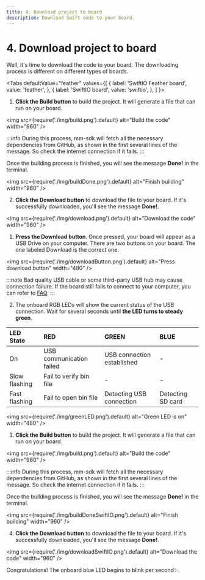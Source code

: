 ```yaml
---
title: 4. Download project to board
description: Download Swift code to your board.
---
```


# 4. Download project to board

Well, it's time to download the code to your board. The downloading process is different on different types of boards.



<Tabs
  defaultValue="feather"
  values={[
    { label: 'SwiftIO Feather board', value: 'feather', },
    { label: 'SwiftIO board', value: 'swiftio', },
  ]
}>

<TabItem value="feather">

1. **Click the Build button** to build the project. It will generate a file that can run on your board. 

<img
  src={require('./img/build.png').default}
  alt="Build the code" width="960"
/>

:::info
During this process, mm-sdk will fetch all the necessary dependencies from GitHub, as shown in the first several lines of the message. So check the internet connection if it fails.
:::

Once the building process is finished, you will see the message **Done!** in the terminal.

<img
  src={require('./img/buildDone.png').default}
  alt="Finish building" width="960"
/>

2. **Click the Download button** to download the file to your board. If it's successfully downloaded, you'll see the message **Done!**.

<img
  src={require('./img/download.png').default}
  alt="Download the code" width="960"
/>

</TabItem>

<TabItem value="swiftio">

1. **Press the Download button**. Once pressed, your board will appear as a USB Drive on your computer. There are two buttons on your board. The one labeled Download is the correct one.

<img
  src={require('./img/downloadButton.png').default}
  alt="Press download button" width="480"
/>

:::note
Bad quality USB cable or some third-party USB hub may cause connection failure. If the board still fails to connect to your computer, you can refer to [FAQ](../faq.mdx#usb-driver-cant-be-mounted).
:::


2. The onboard RGB LEDs will show the current status of the USB connection. Wait for several seconds until **the LED turns to steady green**.

  | LED State     | RED                      | GREEN                      | BLUE              |
  | :------------ | :----------------------- | :------------------------- | :---------------- |
  | On            | USB communication failed | USB connection established | -                 |
  | Slow flashing | Fail to verify bin file  | -                          | -                 |
  | Fast flashing | Fail to open bin file    | Detecting USB connection   | Detecting SD card |

<img
  src={require('./img/greenLED.png').default}
  alt="Green LED is on" width="480"
/>



3. **Click the Build button** to build the project. It will generate a file that can run on your board. 

<img
  src={require('./img/build.png').default}
  alt="Build the code" width="960"
/>

:::info
During this process, mm-sdk will fetch all the necessary dependencies from GitHub, as shown in the first several lines of the message. So check the internet connection if it fails.
:::

Once the building process is finished, you will see the message **Done!** in the terminal.

<img
  src={require('./img/buildDoneSwiftIO.png').default}
  alt="Finish building" width="960"
/>

4. **Click the Download button** to download the file to your board. If it's successfully downloaded, you'll see the message **Done!**.

<img
  src={require('./img/downloadSwiftIO.png').default}
  alt="Download the code" width="960"
/>

</TabItem>
</Tabs>



Congratulations! The onboard blue LED begins to blink per second✨.